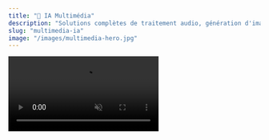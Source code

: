 ```yaml
---
title: "🎨 IA Multimédia"
description: "Solutions complètes de traitement audio, génération d'images et analyse multimodale"
slug: "multimedia-ia"
image: "/images/multimedia-hero.jpg"
---
```


<Frame caption="Démonstration de nos capacités multimédias en temps réel">
  <video
    controls
    autoPlay
    muted
    loop
    playsInline
    className="w-full aspect-video rounded-xl"
    src="./public/videos/demo.mp4"
  />
</Frame>

# IA Multimédia

Exploitez la puissance complète de l'intelligence artificielle pour traiter, créer et analyser tous types de contenus multimédias : audio, images et données croisées.

## Démonstration interactive

<Tooltip tip="Cliquez pour voir l'analyse en temps réel d'un contenu multimodal">
  <Card title="Analyse temps réel" icon="play-circle" href="#demo">
    Visionnez notre démonstration de traitement multimodal
  </Card>
</Tooltip>

<Update label="v2.1.0" description="Multimodal avancé">
#### Nouvelles capacités
- **Analyse émotionnelle croisée** : Détection des sentiments via audio + visuel
- **Génération contextuelle** : Images adaptées au ton de la voix
- **Traduction simultanée** : Audio vers texte vers image en temps réel

#### Améliorations performance
- **Latence réduite** : Traitement <100ms pour l'audio-visuel
- **Précision accrue** : +40% sur la détection d'émotions complexes
</Update>

<Update label="v2.0.0" description="Fusion multimodale">
#### Fonctionnalités majeures
- **Traitement unifié** : Audio, image et texte dans un seul workflow
- **APIs unifiées** : Interface unique pour tous les médias
- **Optimisation cloud** : Déploiement distribué mondial
</Update>

## Capacités par modalité

<AccordionGroup>
<Accordion title="🎵 Audio intelligent">
  <CardGroup cols={3}>
    <Card title="Reconnaissance vocale" icon="microphone">
      Transcription précise multi-langues avec contexte métier
    </Card>
    <Card title="Synthèse expressive" icon="volume-up">
      Voix naturelles avec contrôle émotionnel complet
    </Card>
    <Card title="Analyse sentimentale" icon="heart">
      Détection des émotions et intentions dans la voix
    </Card>
  </CardGroup>

  <RequestExample>
  ```bash Traitement audio
  curl -X POST 'https://api.privai.com/multimedia/audio/process' \
    -H 'Authorization: Bearer YOUR_API_KEY' \
    -F 'audio=@recording.wav' \
    -F 'features=transcription,sentiment,emotions'
  ```
  </RequestExample>

  <ResponseExample>
  ```json Résultat audio
  {
    "transcription": "Bonjour, j'aimerais obtenir des informations sur votre service premium.",
    "sentiment": {
      "polarity": 0.8,
      "confidence": 0.95,
      "emotions": ["enthousiasme", "curiosité"]
    },
    "language": "fr-FR",
    "duration": 8.3
  }
  ```
  </ResponseExample>
</Accordion>

<Accordion title="🎨 Génération d'images créative">
  <CardGroup cols={3}>
    <Card title="Photographie réaliste" icon="camera">
      Images professionnelles pour marketing et e-commerce
    </Card>
    <Card title="Illustrations artistiques" icon="palette">
      Créations originales dans tous styles et mouvements
    </Card>
    <Card title="Design personnalisé" icon="magic">
      Logos, bannières et éléments visuels sur mesure
    </Card>
  </CardGroup>

  <RequestExample>
  ```bash Génération image
  curl -X POST 'https://api.privai.com/multimedia/images/generate' \
    -H 'Authorization: Bearer YOUR_API_KEY' \
    -H 'Content-Type: application/json' \
    -d '{
      "prompt": "Portrait professionnel femme d affaires moderne bureau",
      "style": "photorealistic",
      "dimensions": "1024x1024",
      "brand_colors": ["#1f2937", "#3b82f6"]
    }'
  ```
  </RequestExample>
</Accordion>

<Accordion title="🔍 Analyse multimodale intégrée">
  <CardGroup cols={3}>
    <Card title="Corrélation croisée" icon="link">
      Liens entre texte, audio et visuel pour insights complets
    </Card>
    <Card title="Contexte holistique" icon="eye">
      Compréhension globale des situations complexes
    </Card>
    <Card title="Décisions automatisées" icon="brain">
      Actions basées sur l'analyse multimodale
    </Card>
  </CardGroup>

  <ResponseField name="multimodal_analysis" type="object">
    Analyse complète intégrant toutes les modalités

    <Expandable title="Structure détaillée">
      <ResponseField name="text_analysis" type="object">
        Résultats du traitement du texte extrait ou fourni

        <Expandable title="Métriques textuelles">
          <ResponseField name="sentiment" type="object">
            Analyse des sentiments avec scores de confiance
          </ResponseField>
          <ResponseField name="entities" type="array">
            Entités nommées détectées (personnes, organisations, lieux)
          </ResponseField>
        </Expandable>
      </ResponseField>

      <ResponseField name="audio_analysis" type="object">
        Analyse acoustique et sémantique du contenu audio
      </ResponseField>

      <ResponseField name="visual_analysis" type="object">
        Détection d'objets, scènes et émotions dans les images
      </ResponseField>

      <ResponseField name="correlation_score" type="number">
        Score de cohérence entre les différentes modalités (0-1)
      </ResponseField>
    </Expandable>
  </ResponseField>
</Accordion>
</AccordionGroup>

## Études de cas marquantes

<Tabs>
<Tab title="🏪 Retail connecté">
  **Défi :** Comprendre l'expérience client complète en magasin

  **Solution :** Analyse multimodale intégrant caméras, micros et données transactionnelles

  **Résultats :**
  - **Satisfaction client** : +35% grâce à des interventions proactives
  - **Ventes croisées** : +50% de recommandations pertinentes
  - **Temps d'attente** : -60% aux caisses prioritaires
</Tab>

<Tab title="🏥 Santé digitale">
  **Défi :** Améliorer les consultations médicales à distance

  **Solution :** Analyse combinée audio-visuelle pour détecter signes cliniques

  **Résultats :**
  - **Précision diagnostic** : +45% pour les signes non-verbaux
  - **Temps consultation** : -30% grâce à l'analyse préliminaire
  - **Satisfaction patients** : +60% expérience plus personnalisée
</Tab>

<Tab title="📞 Service client 4.0">
  **Défi :** Traiter efficacement les demandes complexes multi-canal

  **Solution :** Agent IA multimodal intégrant voix, chat et écran partage

  **Résultats :**
  - **Résolution premier contact** : +75%
  - **Temps traitement** : -50%
  - **NPS client** : +40 points
</Tab>
</Tabs>

<Note>
  Toutes nos analyses respectent les normes RGPD et les réglementations sectorielles (HIPAA, Bâle III, etc.)
</Note>

<Tip>
  Commencez par un pilote sur votre cas d'usage le plus critique pour mesurer l'impact rapidement.
</Tip>

## Métriques de performance

<CardGroup cols={2}>
  <Card title="Précision multimodale" icon="target">
    **+300%** d'accuracy vs analyses unimodales
  </Card>
  <Card title="Vitesse de traitement" icon="zap">
    **<50ms** de latence pour l'analyse temps réel
  </Card>
  <Card title="Évolutivité" icon="scale">
    **Millions** de contenus traités quotidiennement
  </Card>
  <Card title="Fiabilité" icon="shield">
    **99.9%** de disponibilité garantie
  </Card>
</CardGroup>